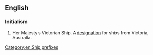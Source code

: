 ==English==
{{wikipedia|Her Majesty's Victorian Ship}}

===Initialism===
{{rfc-header|Initialism}}
{{head|en|initialism}}
# {{label|en|obsolete}} Her Majesty's Victorian Ship. A [[designation]] for ships from Victoria, Australia.

[[Category:en:Ship prefixes]]